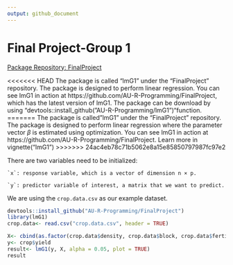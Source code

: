 ```yaml
---
output: github_document
---
```

# Final Project-Group 1

[Package Repository: FinalProject](https://github.com/AU-R-Programming/FinalProject)

<<<<<<< HEAD
The package is called "lmG1" under the "FinalProject" repository. The package is designed to perform linear regression. You can see lmG1 in action at https://github.com/AU-R-Programming/FinalProject, which has the latest version of lmG1.
The package can be download by using "devtools::install_github("AU-R-Programming/lmG1")"function. 
=======
The package is called "lmG1" under the "FinalProject" repository. The package is designed to perform linear regression where the parameter vector $\beta$ is estimated using optimization. You can see lmG1 in action at https://github.com/AU-R-Programming/FinalProject. 
Learn more in vignette("lmG1")
>>>>>>> 24ac4eb78c71b5062e8a15e85850797987fc97e2

There are two variables need to be initialized: 

    `x`: response variable, which is a vector of dimension n × p.
    
    `y`: predictor variable of interest, a matrix that we want to predict.

We are using the `crop.data.csv` as our example dataset. 

```r
devtools::install_github("AU-R-Programming/FinalProject")
library(lmG1)
crop.data<- read.csv("crop.data.csv", header = TRUE)

X<- cbind(as.factor(crop.data$density, crop.data$block, crop.data$fertilizer))
y<- crop$yield
result<- lmG1(y, X, alpha = 0.05, plot = TRUE)
result
```
